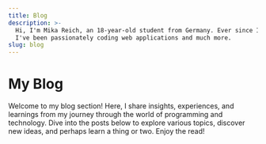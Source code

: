 ```yaml
---
title: Blog
description: >-
  Hi, I'm Mika Reich, an 18-year-old student from Germany. Ever since I was 12,
  I've been passionately coding web applications and much more.
slug: blog
---
```


# My Blog

Welcome to my blog section! Here, I share insights, experiences, and learnings
from my journey through the world of programming and technology. Dive into the
posts below to explore various topics, discover new ideas, and perhaps learn a
thing or two. Enjoy the read!

<AllPosts />
